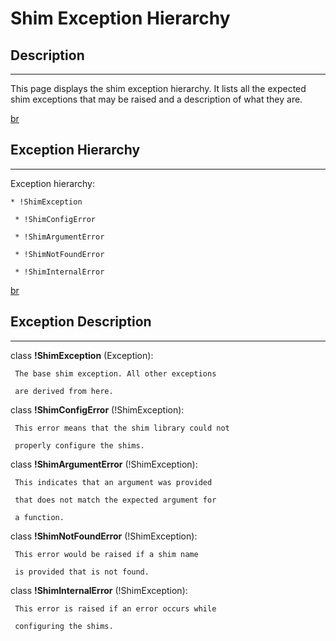 = Shim Exception Hierarchy =

== Description ==
----
This page displays the shim exception hierarchy. It lists all the expected shim exceptions that may be raised and a description of what they are.
[[br]]

== Exception Hierarchy ==
----
Exception hierarchy:
 * !ShimException
  * !ShimConfigError
  * !ShimArgumentError
  * !ShimNotFoundError
  * !ShimInternalError
[[br]]

== Exception Description ==
----
class '''!ShimException''' (Exception): 
  The base shim exception. All other exceptions
  are derived from here.
  

class '''!ShimConfigError''' (!ShimException):
  This error means that the shim library could not
  properly configure the shims.


class '''!ShimArgumentError''' (!ShimException):
  This indicates that an argument was provided
  that does not match the expected argument for
  a function.
  

class '''!ShimNotFoundError''' (!ShimException):
  This error would be raised if a shim name
  is provided that is not found.


class '''!ShimInternalError''' (!ShimException):
  This error is raised if an error occurs while
  configuring the shims.
